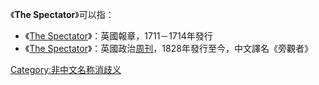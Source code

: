 {{disambig|cat=作品消歧義}}
《'''The Spectator'''》可以指：

*《[[The_Spectator_(報章)|The Spectator]]》：英國報章，1711－1714年發行
*《[[旁觀者|The Spectator]]》：英國政治[[雜誌|周刊]]，1828年發行至今，中文譯名《旁觀者》

[[Category:非中文名称消歧义|Category:非中文名称消歧义]]